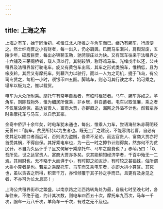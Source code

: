 ```yaml
---
---
---
```

title: 上海之车
---



上海之有车，始于同治初，初惟江北人所推之羊角车而已。继乃有腕车，行旅便之。然士绅商贾之小有财者，每一出入，仍必肩舆。已而马车渐兴，肩舆渐废，五陵少年，硕腹巨贾，每出必锦鞯玉勒，驰骋康庄以为快。又有驾车往来于法租界之十六铺及三茅阁桥者，载人货以行，其制较陋，称野鸡马车。光绪戊申以还，公共租界及法租界皆行驶电车。旋又有黄包车出焉，其车之形式类腕车，惟稍低，且为橡皮轮。其后又有摩托车，则藉汽力以驶行，而以一人为之司机，捷于飞鸟，有公司专赁之，每租一小时，须银币四五圆。脚踏车，则必习其行驶之术，始可乘之。塌车以板为之，惟以载货。

电车为大众所附乘。摩托车有常年自蓄者，有临时租赁者。马车、腕车亦如之。羊角车，则除载物外，惟为细民所僦乘，非乡居，鲜自蓄者。电车以取值廉，乘之者不仅屠沽佣保，虽达官贵人，富商大贾，亦群趋之，漏网之外溢不计也。然若辈亦时乘摩托车与马车，以自示其豪。

金奇中侨沪十余年矣，时电车犹未通也，每出，惟乘人力车，尝语海盐朱赤萌明经元善曰：「腕车，贫民所恃以为生者也。既无工厂之建设，不能容纳若曹，自必有使其足以餬口者而后可，否则流为盗贼，吾辈不足论，而达官贵人、富商大贾亦将首受其祸，不得自保。其好乘电车也，为一己一时之撙节计则得矣，然亦何不为贫民计，不自为久远计乎？且又何解于乘摩托车、马车之糜费也？」赤萌乃曰：「以吾所见，世之达官贵人、富商大贾亦多矣。求其能稍知经济学者，千百中殆无一二焉。其用财也，无不略于大而详于小，有时掷之如泥沙，有时较之甚锱铢，俗所谓大拚小算者是也。若辈之乘摩托车、马车而又乘电车者，亦即大拚小算耳。其究也，虽以贪吝之所得，积至千万，亦惟倾覆于其子孙之手而已，且更有及身见之者，不亦可为长太息耶！」

上海公共租界街市之繁盛，以南京路之江西路转角处为最，自晨七时至晚七时，各车往来，不绝于道，约计其次数，则电车四百五十次，摩托车九百次，马车一千次，腕车一万八千次，羊角车一千次，有过之无不及也。